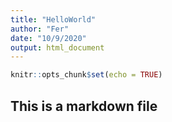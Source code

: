 ```yaml
---
title: "HelloWorld"
author: "Fer"
date: "10/9/2020"
output: html_document
---
```


```r
knitr::opts_chunk$set(echo = TRUE)
```

## This is a markdown file

